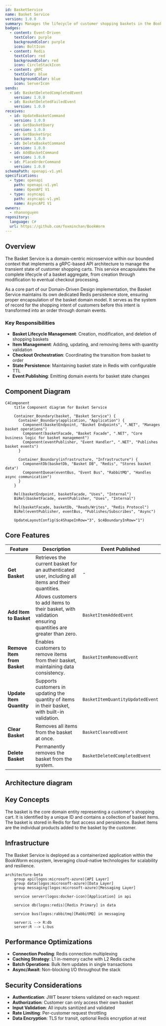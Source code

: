 ```yaml
---
id: BasketService
name: Basket Service
version: 1.0.0
summary: Manages the lifecycle of customer shopping baskets in the BookWorm e-commerce system
badges:
  - content: Event-Driven
    textColor: purple
    backgroundColor: purple
    icon: BoltIcon
  - content: Redis
    textColor: red
    backgroundColor: red
    icon: CircleStackIcon
  - content: gRPC
    textColor: blue
    backgroundColor: blue
    icon: ServerIcon
sends:
  - id: BasketDeletedCompletedEvent
    version: 1.0.0
  - id: BasketDeletedFailedEvent
    version: 1.0.0
receives:
  - id: UpdateBasketCommand
    version: 1.0.0
  - id: GetBasketQuery
    version: 1.0.0
  - id: GetBasketGrpc
    version: 1.0.0
  - id: DeleteBasketCommand
    version: 1.0.0
  - id: AddBasketCommand
    version: 1.0.0
  - id: PlaceOrderCommand
    version: 1.0.0
schemaPath: openapi-v1.yml
specifications:
  - type: openapi
    path: openapi-v1.yml
    name: OpenAPI V1
  - type: asyncapi
    path: asyncapi-v1.yml
    name: AsyncAPI V1
owners:
  - nhanxnguyen
repository:
  language: C#
  url: https://github.com/foxminchan/BookWorm
---
```


<Tiles>
  <Tile
    icon="DocumentIcon"
    href={`/docs/services/${frontmatter.id}/${frontmatter.version}/changelog`}
    title="View the changelog"
    description="Want to know the history of this service? View the change logs"
  />
  <Tile
    icon="UserGroupIcon"
    href="/docs/users/nhanxnguyen"
    title="Contact the author"
    description="Any questions? Feel free to contact the owners"
  />
  <Tile
    icon="BoltIcon"
    href={`/visualiser/services/${frontmatter.id}/${frontmatter.version}`}
    title={`Sends ${frontmatter.sends.length} messages`}
    description="This service sends messages to downstream consumers"
  />
  <Tile
    icon="BoltIcon"
    href={`/visualiser/services/${frontmatter.id}/${frontmatter.version}`}
    title={`Receives ${frontmatter.receives.length} messages`}
    description="This service receives messages from other services"
  />
</Tiles>

## Overview

The Basket Service is a domain-centric microservice within our bounded context that implements a gRPC-based API architecture to manage the transient state of customer shopping carts. This service encapsulates the complete lifecycle of a basket aggregate, from creation through modification to eventual checkout processing.

As a core part of our Domain-Driven Design implementation, the Basket Service maintains its own dedicated Redis persistence store, ensuring proper encapsulation of the basket domain model. It serves as the system of record for the shopping intent of customers before this intent is transformed into an order through domain events.

### Key Responsibilities

- **Basket Lifecycle Management**: Creation, modification, and deletion of shopping baskets
- **Item Management**: Adding, updating, and removing items with quantity validation
- **Checkout Orchestration**: Coordinating the transition from basket to order
- **State Persistence**: Maintaining basket state in Redis with configurable TTL
- **Event Publishing**: Emitting domain events for basket state changes
## Component Diagram

```mermaid
C4Component
    title Component diagram for Basket Service

    Container_Boundary(basket, "Basket Service") {
      Container_Boundary(application, "Application") {
        Component(basketEndpoint, "Basket Endpoints", ".NET", "Manages basket operations")
        Component(basketFacade, "Basket Facade", ".NET", "Core business logic for basket management")
        Component(eventPublisher, "Event Handler", ".NET", "Publishes basket events")
      }

      Container_Boundary(infrastructure, "Infrastructure") {
        ComponentDb(basketDb, "Basket DB", "Redis", "Stores basket data")
        ComponentQueue(eventBus, "Event Bus", "RabbitMQ", "Handles async communication")
      }
    }

    Rel(basketEndpoint, basketFacade, "Uses", "Internal")
    BiRel(basketFacade, eventPublisher, "Uses", "Internal")

    Rel(basketFacade, basketDb, "Reads/Writes", "Redis Protocol")
    BiRel(eventPublisher, eventBus, "Publishes/Subscribes", "Async")

    UpdateLayoutConfig($c4ShapeInRow="3", $c4BoundaryInRow="1")
```

## Core Features

| Feature                     | Description                                                                                               | Event Published                |
| --------------------------- | --------------------------------------------------------------------------------------------------------- | ------------------------------ |
| **Get Basket**              | Retrieves the current basket for an authenticated user, including all items and their quantities.         | -                              |
| **Add Item to Basket**      | Allows customers to add items to their basket, with validation ensuring quantities are greater than zero. | `BasketItemAddedEvent`         |
| **Remove Item from Basket** | Enables customers to remove items from their basket, maintaining data consistency.                        | `BasketItemRemovedEvent`       |
| **Update Item Quantity**    | Supports customers in updating the quantity of items in their basket, with built-in validation.           | `BasketItemQuantityUpdatedEvent` |
| **Clear Basket**            | Removes all items from the basket at once.                                                               | `BasketClearedEvent`           |
| **Delete Basket**           | Permanently removes the basket from the system.                                                           | `BasketDeletedCompletedEvent`  |


## Architecture diagram

<NodeGraph />

<MessageTable format="all" limit={4} />

## Key Concepts

<AccordionGroup>
  <Accordion title="Basket">
    The basket is the core domain entity representing a customer's shopping
    cart. It is identified by a unique ID and contains a collection of basket
    items. The basket is stored in Redis for fast access and persistence.
  </Accordion>
  <Accordion title="Basket Item">
    Basket items are the individual products added to the basket by the
    customer.
  </Accordion>
</AccordionGroup>

## Infrastructure

The Basket Service is deployed as a containerized application within the BookWorm ecosystem, leveraging cloud-native technologies for scalability and resilience.

```mermaid
architecture-beta
    group api(logos:microsoft-azure)[API Layer]
    group data(logos:microsoft-azure)[Data Layer]
    group messaging(logos:microsoft-azure)[Messaging Layer]

    service server(logos:docker-icon)[Application] in api

    service db(logos:redis)[Redis Primary] in data

    service bus(logos:rabbitmq)[RabbitMQ] in messaging

    server:L --> R:db
    server:R --> L:bus
```

## Performance Optimizations

- **Connection Pooling**: Redis connection multiplexing
- **Caching Strategy**: L1 in-memory cache with L2 Redis cache
- **Batch Operations**: Bulk item updates in single transactions
- **Async/Await**: Non-blocking I/O throughout the stack

## Security Considerations

- **Authentication**: JWT bearer tokens validated on each request
- **Authorization**: Customer can only access their own basket
- **Input Validation**: All inputs sanitized and validated
- **Rate Limiting**: Per-customer request throttling
- **Data Encryption**: TLS for transit, optional Redis encryption at rest
